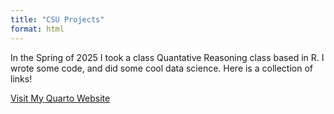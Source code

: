 ```yaml
---
title: "CSU Projects"
format: html
---
```


In the Spring of 2025 I took a class Quantative Reasoning class based in R. I wrote some code, and did some cool data science. Here is a collection of links!

<a href="https://noahgoodhart00.github.io/noahgoodhart00.github.io-Lab1/" class="btn btn-primary">Visit My Quarto Website</a>
